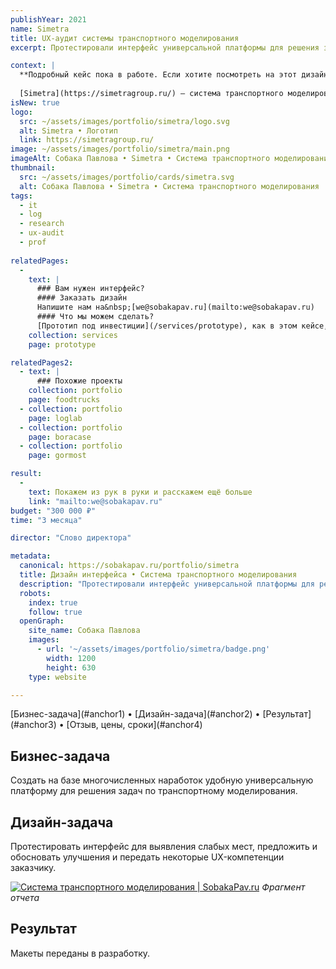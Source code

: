 ```yaml
---
publishYear: 2021
name: Simetra
title: UX-аудит системы транспортного моделирования
excerpt: Протестировали интерфейс универсальной платформы для решения задач по транспортному моделирования, предложили и обосновали улучшения.

context: |
  **Подробный кейс пока в работе. Если хотите посмотреть на этот дизайн в деталях, пишите нам на [we@sobakapav.ru](mailto:we@sobakapav.ru)**
  
  [Simetra](https://simetragroup.ru/) — система транспортного моделирования.
isNew: true
logo:
  src: ~/assets/images/portfolio/simetra/logo.svg
  alt: Simetra • Логотип
  link: https://simetragroup.ru/
image: ~/assets/images/portfolio/simetra/main.png
imageAlt: Собака Павлова • Simetra • Система транспортного моделирования
thumbnail:
  src: ~/assets/images/portfolio/cards/simetra.svg
  alt: Собака Павлова • Simetra • Система транспортного моделирования
tags:
  - it
  - log
  - research
  - ux-audit
  - prof
  
relatedPages:
  -
    text: |
      ### Вам нужен интерфейс?
      #### Заказать дизайн
      Напишите нам на&nbsp;[we@sobakapav.ru](mailto:we@sobakapav.ru) 
      #### Что мы можем сделать?
      [Прототип под инвестиции](/services/prototype), как в этом кейсе, и [многое другое](/services). 
    collection: services
    page: prototype

relatedPages2:
  - text: |
      ### Похожие проекты
    collection: portfolio
    page: foodtrucks
  - collection: portfolio
    page: loglab
  - collection: portfolio
    page: boracase
  - collection: portfolio
    page: gormost

result:
  -
    text: Покажем из рук в руки и расскажем ещё больше
    link: "mailto:we@sobakapav.ru"
budget: "300 000 ₽"
time: "3 месяца"

director: "Слово директора"

metadata:
  canonical: https://sobakapav.ru/portfolio/simetra
  title: Дизайн интерфейса • Система транспортного моделирования
  description: "Протестировали интерфейс универсальной платформы для решения задач по транспортному моделирования, предложили и обосновали улучшения."
  robots:
    index: true
    follow: true
  openGraph:
    site_name: Собака Павлова
    images:
      - url: '~/assets/images/portfolio/simetra/badge.png'
        width: 1200
        height: 630
    type: website

---
```


<TOC>
[Бизнес-задача](#anchor1) • [Дизайн-задача](#anchor2) • [Результат](#anchor3) • [Отзыв, цены, сроки](#anchor4)
</TOC>

## <a name="anchor1" />Бизнес-задача

Создать на базе многочисленных наработок удобную универсальную платформу для решения задач по транспортному моделирования.

## <a name="anchor2" />Дизайн-задача

Протестировать интерфейс для выявления слабых мест, предложить и обосновать улучшения и передать некоторые UX-компетенции заказчику.

<a href="/images/portfolio/simetra/1.png" target="_blank">![Система транспортного моделирования | SobakaPav.ru](~/assets/images/portfolio/simetra/1.png)</a>
_Фрагмент отчета_

## <a name="anchor3" />Результат

Макеты переданы в разработку.

## <a name="anchor4" />

 


